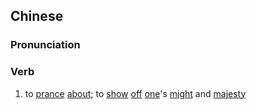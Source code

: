 {{also|扬威}}
==Chinese==
{{zh-forms|s=扬威}}

===Pronunciation===
{{zh-pron
|m=yángwēi
|h=pfs=yòng-vî
|mn=iōng-ui
|cat=v
}}

===Verb===
{{zh-verb}}

# {{lb|zh|literary}} to [[prance]] [[about]]; to [[show]] [[off]] [[one]]'s [[might]] and [[majesty]]